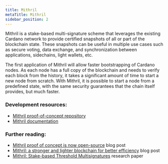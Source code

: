```yaml
---
title: Mithril
metaTitle: Mithril
sidebar_position: 2
---
```


Mithril is a stake-based multi-signature scheme that leverages the existing
Cardano network to provide certified snapshots of all or part of the blockchain
state. These snapshots can be useful in multiple use cases such as secure
voting, data exchange, and synchronization between applications, sidechains,
light wallets, etc.

The first application of Mithril will allow faster bootstrapping of Cardano
nodes. As each node has a full copy of the blockchain and needs to verify each
block from the history, it takes a significant amount of time to start a new
node from scratch. With Mithril, it is possible to start a node from a
predefined state, with the same security guarantees that the chain itself
provides, but much faster.

### Development resources:

- [Mithril proof-of-concept repository](https://github.com/input-output-hk/mithril#readme)
- [Mithril documentation](https://mithril.network/doc/)

### Further reading:

- [Mithril proof of concept is now open-source](https://iohk.io/en/blog/posts/2022/08/29/mithril-proof-of-concept-is-now-open-source/)
  blog post
- [Mithril: a stronger and lighter blockchain for better efficiency](https://iohk.io/en/blog/posts/2021/10/29/mithril-a-stronger-and-lighter-blockchain-for-better-efficiency/)
  blog post
- [Mithril: Stake-based Threshold Multisignatures](https://iohk.io/en/research/library/papers/mithril-stake-based-threshold-multisignatures/)
  research paper
